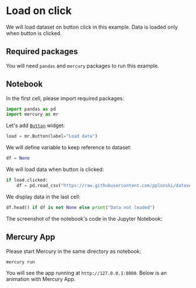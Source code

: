 

# Load on click

We will load dataset on button click in this example. Data is loaded only when button is clicked.

## Required packages

You will need `pandas` and `mercury` packages to run this example.

## Notebook

In the first cell, please import required packages:

```python
import pandas as pd
import mercury as mr
```

Let's add [`Button`](/docs/input-widgets/button/) widget:

```python
load = mr.Button(label="Load data")
```

We will define variable to keep reference to dataset:

```python
df = None
```

We will load data when button is clicked:

```python
if load.clicked:
    df = pd.read_csv("https://raw.githubusercontent.com/pplonski/datasets-for-start/master/adult/data.csv")
```

We display data in the last cell:

```python
df.head() if df is not None else print("Data not loaded")
```

The screenshot of the notebook's code in the Jupyter Notebook:

<Screenshot src={notebookPng} alt="Python notebook with code for loading large dataset" />


## Mercury App

Please start Mercury in the same directory as notebook:

```
mercury run
```

You will see the app running at `http://127.0.0.1:8000`. Below is an animation with Mercury App.

<Screenshot src={appGif} alt="Mercury App for loading large dataset" />

